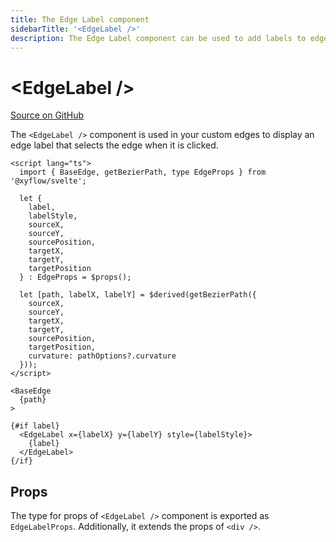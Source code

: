 ```yaml
---
title: The Edge Label component
sidebarTitle: '<EdgeLabel />'
description: The Edge Label component can be used to add labels to edges.
---
```


# \<EdgeLabel />

[Source on GitHub](https://github.com/xyflow/xyflow/blob/main/packages/svelte/src/lib/components/EdgeLabel/EdgeLabel.svelte)

The `<EdgeLabel />` component is used in your custom edges
to display an edge label that selects the edge when it is clicked.

```svelte filename="CustomEdge.svelte"
<script lang="ts">
  import { BaseEdge, getBezierPath, type EdgeProps } from '@xyflow/svelte';

  let {
    label,
    labelStyle,
    sourceX,
    sourceY,
    sourcePosition,
    targetX,
    targetY,
    targetPosition
  } : EdgeProps = $props();

  let [path, labelX, labelY] = $derived(getBezierPath({
    sourceX,
    sourceY,
    targetX,
    targetY,
    sourcePosition,
    targetPosition,
    curvature: pathOptions?.curvature
  }));
</script>

<BaseEdge
  {path}
>

{#if label}
  <EdgeLabel x={labelX} y={labelY} style={labelStyle}>
    {label}
  </EdgeLabel>
{/if}
```

## Props

The type for props of `<EdgeLabel />` component is exported as `EdgeLabelProps`. Additionally, it extends the props of `<div />`.

<APIDocs componentName="EdgeLabel" groupKeys="HTMLAttributes<HTMLDivElement>" />
